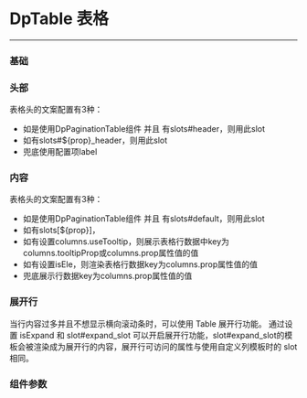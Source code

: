 
# DpTable 表格
---

### 基础

<Canvas>
  <Story id="dptable-表格--base"/>
</Canvas>

### 头部
表格头的文案配置有3种：
* 如是使用DpPaginationTable组件 并且 有slots#header，则用此slot
* 如有slots#${prop}_header，则用此slot
* 兜底使用配置项label

<Canvas>
  <Story id="dptable-表格--header"/>
</Canvas>

### 内容
表格头的文案配置有3种：
* 如是使用DpPaginationTable组件 并且 有slots#default，则用此slot
* 如有slots[${prop}]，
* 如有设置columns.useTooltip，则展示表格行数据中key为columns.tooltipProp或columns.prop属性值的值
* 如有设置isEle，则渲染表格行数据key为columns.prop属性值的值
* 兜底展示行数据key为columns.prop属性值的值

<Canvas>
  <Story id="dptable-表格--content"/>
</Canvas>

### 展开行
当行内容过多并且不想显示横向滚动条时，可以使用 Table 展开行功能。
通过设置 isExpand 和 slot#expand_slot 可以开启展开行功能，slot#expand_slot的模板会被渲染成为展开行的内容，展开行可访问的属性与使用自定义列模板时的 slot 相同。
<Canvas>
  <Story id="dptable-表格--expand"/>
</Canvas>

### 组件参数 
<ArgsTable story={PRIMARY_STORY}/>
